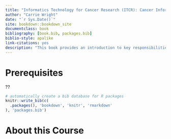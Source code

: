 ```yaml
--- 
title: "Informatics Technology for Cancer Research (ITCR): Cancer Informatics for PIs "
author: "Carrie Wright"
date: "`r Sys.Date()`"
site: bookdown::bookdown_site
documentclass: book
bibliography: [book.bib, packages.bib]
biblio-style: apalike
link-citations: yes
description: "This book provides an introduction to key responsibilities and tools for lab leaders conducting informatics for cancer research."
---
```


# Prerequisites {-}
??

```r
# automatically create a bib database for R packages
knitr::write_bib(c(
  .packages(), 'bookdown', 'knitr', 'rmarkdown'
), 'packages.bib')
```

# About this Course {-}
